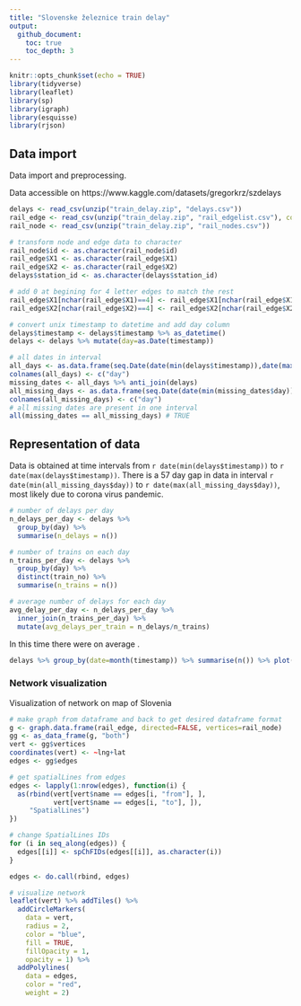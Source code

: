 ```yaml
---
title: "Slovenske železnice train delay"
output: 
  github_document:
    toc: true
    toc_depth: 3
---
```


```r
knitr::opts_chunk$set(echo = TRUE)
library(tidyverse)
library(leaflet)
library(sp)
library(igraph)
library(esquisse)
library(rjson)
```
## Data import
Data import and preprocessing. 


Data accessible on https://www.kaggle.com/datasets/gregorkrz/szdelays

```r
delays <- read_csv(unzip("train_delay.zip", "delays.csv"))
rail_edge <- read_csv(unzip("train_delay.zip", "rail_edgelist.csv"), col_names = FALSE)
rail_node <- read_csv(unzip("train_delay.zip", "rail_nodes.csv"))

# transform node and edge data to character
rail_node$id <- as.character(rail_node$id)
rail_edge$X1 <- as.character(rail_edge$X1)
rail_edge$X2 <- as.character(rail_edge$X2)
delays$station_id <- as.character(delays$station_id)

# add 0 at begining for 4 letter edges to match the rest
rail_edge$X1[nchar(rail_edge$X1)==4] <- rail_edge$X1[nchar(rail_edge$X1)==4] %>% paste0("0",.)
rail_edge$X2[nchar(rail_edge$X2)==4] <- rail_edge$X2[nchar(rail_edge$X2)==4] %>% paste0("0",.)

# convert unix timestamp to datetime and add day column
delays$timestamp <- delays$timestamp %>% as_datetime()
delays <- delays %>% mutate(day=as.Date(timestamp))

# all dates in interval
all_days <- as.data.frame(seq.Date(date(min(delays$timestamp)),date(max(delays$timestamp)), by= "days"))
colnames(all_days) <- c("day")
missing_dates <- all_days %>% anti_join(delays)
all_missing_days <- as.data.frame(seq.Date(date(min(missing_dates$day)),date(max(missing_dates$day)), by= "days"))
colnames(all_missing_days) <- c("day")
# all missing dates are present in one interval
all(missing_dates == all_missing_days) # TRUE
```

## Representation of data
Data is obtained at time intervals from `r date(min(delays$timestamp))` to `r date(max(delays$timestamp))`. 
There is a 57 day gap in data in interval `r date(min(all_missing_days$day))` to `r date(max(all_missing_days$day))`, most likely due to corona virus pandemic.
```r
# number of delays per day
n_delays_per_day <- delays %>% 
  group_by(day) %>% 
  summarise(n_delays = n())

# number of trains on each day
n_trains_per_day <- delays %>% 
  group_by(day) %>% 
  distinct(train_no) %>% 
  summarise(n_trains = n())

# average number of delays for each day
avg_delay_per_day <- n_delays_per_day %>%
  inner_join(n_trains_per_day) %>%
  mutate(avg_delays_per_train = n_delays/n_trains)
```

In this time there were on average .

```r
delays %>% group_by(date=month(timestamp)) %>% summarise(n()) %>% plot()
```



### Network visualization
Visualization of network on map of Slovenia
```r
# make graph from dataframe and back to get desired dataframe format
g <- graph.data.frame(rail_edge, directed=FALSE, vertices=rail_node)
gg <- as_data_frame(g, "both")
vert <- gg$vertices
coordinates(vert) <- ~lng+lat
edges <- gg$edges

# get spatialLines from edges
edges <- lapply(1:nrow(edges), function(i) {
  as(rbind(vert[vert$name == edges[i, "from"], ], 
           vert[vert$name == edges[i, "to"], ]), 
     "SpatialLines")
})

# change SpatialLines IDs
for (i in seq_along(edges)) {
  edges[[i]] <- spChFIDs(edges[[i]], as.character(i))
}

edges <- do.call(rbind, edges)

# visualize network
leaflet(vert) %>% addTiles() %>% 
  addCircleMarkers(
    data = vert,
    radius = 2,
    color = "blue", 
    fill = TRUE, 
    fillOpacity = 1, 
    opacity = 1) %>%
  addPolylines(
    data = edges, 
    color = "red",
    weight = 2)
```





